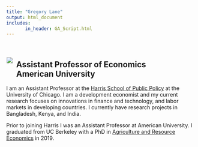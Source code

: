 ```yaml
---
title: "Gregory Lane"
output: html_document
includes:
       in_header: GA_Script.html
---
```


<br>


<div style= "float:left; position: relative; top: -5px; left: -10px; margin: 0 0 0 0.75em">
![](photos/headshot3_small.jpg)
</div>

<div>
## Assistant Professor of Economics <br> American University

I am an Assistant Professor at the [Harris School of Public Policy](https://harris.uchicago.edu/) at the University of Chicago. I am a development economist and my current research focuses on innovations in finance and technology, and labor markets in developing countries. I currently have research projects in Bangladesh, Kenya, and India.   

Prior to joining Harris I was an Assistant Professor at American University. I graduated from UC Berkeley with a PhD in [Agriculture and Resource Economics](https://are.berkeley.edu/) in 2019. 

<!-- Previously, I earned a MS in Applied Economics from Cornell University and a BA in Economics and International Relations from Tufts University. I also spent four years working for Abt Associates on USAID funded development programs in South Sudan, Ghana, and Mozambique. -->


</div>






